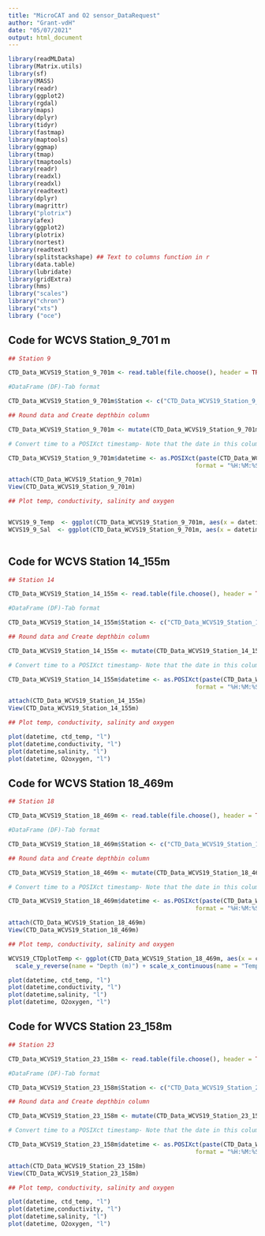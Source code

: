 ```yaml
---
title: "MicroCAT and O2 sensor_DataRequest"
author: "Grant-vdH"
date: "05/07/2021"
output: html_document
---
```


```r
library(readMLData)
library(Matrix.utils)
library(sf)
library(MASS)
library(readr)
library(ggplot2)
library(rgdal)
library(maps)
library(dplyr)
library(tidyr)
library(fastmap)
library(maptools)
library(ggmap)
library(tmap)
library(tmaptools)
library(readr)
library(readxl)
library(readxl)
library(readtext)
library(dplyr)
library(magrittr)
library("plotrix")
library(afex)
library(ggplot2)
library(plotrix)
library(nortest)
library(readtext)
library(splitstackshape) ## Text to columns function in r
library(data.table)
library(lubridate)
library(gridExtra)
library(hms)
library("scales")
library("chron")
library("xts")
library ("oce")
```


## Code for WCVS Station_9_701 m
```r

## Station 9

CTD_Data_WCVS19_Station_9_701m <- read.table(file.choose(), header = TRUE, sep = "\t")  ## Importing station data as 

#DataFrame (DF)-Tab format

CTD_Data_WCVS19_Station_9_701m$Station <- c("CTD_Data_WCVS19_Station_9_701m")

## Round data and Create depthbin column

CTD_Data_WCVS19_Station_9_701m <- mutate(CTD_Data_WCVS19_Station_9_701m, depth_Bin = round(depth, 0))  

# Convert time to a POSIXct timestamp- Note that the date in this column represents the date the column was generated

CTD_Data_WCVS19_Station_9_701m$datetime <- as.POSIXct(paste(CTD_Data_WCVS19_Station_9_701m$time),       
                                                     format = "%H:%M:%S")

attach(CTD_Data_WCVS19_Station_9_701m)
View(CTD_Data_WCVS19_Station_9_701m)

## Plot temp, conductivity, salinity and oxygen


WCVS19_9_Temp  <- ggplot(CTD_Data_WCVS19_Station_9_701m, aes(x = datetime, y=ctd_temp)) + geom_path()
WCVS19_9_Sal  <- ggplot(CTD_Data_WCVS19_Station_9_701m, aes(x = datetime, y=salinity)) + geom_path()
      

```

## Code for WCVS Station 14_155m

```r
## Station 14

CTD_Data_WCVS19_Station_14_155m <- read.table(file.choose(), header = TRUE, sep = "\t")  ## Importing station data as 

#DataFrame (DF)-Tab format

CTD_Data_WCVS19_Station_14_155m$Station <- c("CTD_Data_WCVS19_Station_14_155m")

## Round data and Create depthbin column

CTD_Data_WCVS19_Station_14_155m <- mutate(CTD_Data_WCVS19_Station_14_155m, depth_Bin = round(depth, 0))  

# Convert time to a POSIXct timestamp- Note that the date in this column represents the date the column was generated

CTD_Data_WCVS19_Station_14_155m$datetime <- as.POSIXct(paste(CTD_Data_WCVS19_Station_14_155m$time),       
                                                     format = "%H:%M:%S")

attach(CTD_Data_WCVS19_Station_14_155m)
View(CTD_Data_WCVS19_Station_14_155m)

## Plot temp, conductivity, salinity and oxygen

plot(datetime, ctd_temp, "l")                    
plot(datetime,conductivity, "l")
plot(datetime,salinity, "l")
plot(datetime, O2oxygen, "l")
```

## Code for WCVS Station 18_469m

```r
## Station 18

CTD_Data_WCVS19_Station_18_469m <- read.table(file.choose(), header = TRUE, sep = "\t")  ## Importing station data as 

#DataFrame (DF)-Tab format

CTD_Data_WCVS19_Station_18_469m$Station <- c("CTD_Data_WCVS19_Station_18_469m")

## Round data and Create depthbin column

CTD_Data_WCVS19_Station_18_469m <- mutate(CTD_Data_WCVS19_Station_18_469m, depth_Bin = round(depth, 0))  

# Convert time to a POSIXct timestamp- Note that the date in this column represents the date the column was generated

CTD_Data_WCVS19_Station_18_469m$datetime <- as.POSIXct(paste(CTD_Data_WCVS19_Station_18_469m$time),       
                                                     format = "%H:%M:%S")

attach(CTD_Data_WCVS19_Station_18_469m)
View(CTD_Data_WCVS19_Station_18_469m)

## Plot temp, conductivity, salinity and oxygen

WCVS19_CTDplotTemp <- ggplot(CTD_Data_WCVS19_Station_18_469m, aes(x = ctd_temp, y = depth, colour = V1)) + geom_path() +     
  scale_y_reverse(name = "Depth (m)") + scale_x_continuous(name = "Temperature (°c)", position = "top") 

plot(datetime, ctd_temp, "l")                    
plot(datetime,conductivity, "l")
plot(datetime,salinity, "l")
plot(datetime, O2oxygen, "l")
```

## Code for WVCS Station 23_158m

```r
## Station 23

CTD_Data_WCVS19_Station_23_158m <- read.table(file.choose(), header = TRUE, sep = "\t")  ## Importing station data as 

#DataFrame (DF)-Tab format

CTD_Data_WCVS19_Station_23_158m$Station <- c("CTD_Data_WCVS19_Station_23_158m")

## Round data and Create depthbin column

CTD_Data_WCVS19_Station_23_158m <- mutate(CTD_Data_WCVS19_Station_23_158m, depth_Bin = round(depth, 0))  

# Convert time to a POSIXct timestamp- Note that the date in this column represents the date the column was generated

CTD_Data_WCVS19_Station_23_158m$datetime <- as.POSIXct(paste(CTD_Data_WCVS19_Station_23_158m$time),       
                                                     format = "%H:%M:%S")

attach(CTD_Data_WCVS19_Station_23_158m)
View(CTD_Data_WCVS19_Station_23_158m)

## Plot temp, conductivity, salinity and oxygen

plot(datetime, ctd_temp, "l")                    
plot(datetime,conductivity, "l")
plot(datetime,salinity, "l")
plot(datetime, O2oxygen, "l")
```

